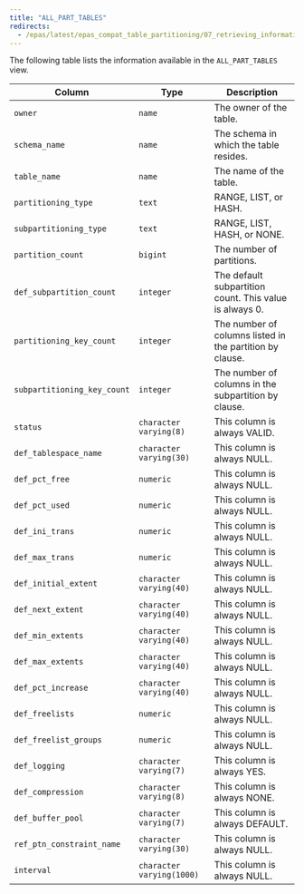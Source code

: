 ```yaml
---
title: "ALL_PART_TABLES"
redirects:
  - /epas/latest/epas_compat_table_partitioning/07_retrieving_information_about_a_partitioned_table/01_table_partitioning_views_reference/01_all_part_tables/ #generated for docs/epas/reorg-role-use-case-mode
---
```


<div id="all_part_tables" class="registered_link"></div>

The following table lists the information available in the `ALL_PART_TABLES` view.

| Column                      | Type                      | Description                                              |
| --------------------------- | ------------------------- | -------------------------------------------------------- |
| `owner`                     | `name`                    | The owner of the table.                                  |
| `schema_name`               | `name`                    | The schema in which the table resides.                   |
| `table_name`                | `name`                    | The name of the table.                                   |
| `partitioning_type`         | `text`                    | RANGE, LIST, or HASH.                                    |
| `subpartitioning_type`      | `text`                    | RANGE, LIST, HASH, or NONE.                              |
| `partition_count`           | `bigint`                  | The number of partitions.                                |
| `def_subpartition_count`    | `integer`                 | The default subpartition count. This value is always 0.  |
| `partitioning_key_count`    | `integer`                 | The number of columns listed in the partition by clause. |
| `subpartitioning_key_count` | `integer`                 | The number of columns in the subpartition by clause.     |
| `status`                    | `character varying(8)`    | This column is always VALID.                        |
| `def_tablespace_name`       | `character varying(30)`   | This column is always NULL.                         |
| `def_pct_free`              | `numeric`                 | This column is always NULL.                         |
| `def_pct_used`              | `numeric`                 | This column is always NULL.                         |
| `def_ini_trans`             | `numeric`                 | This column is always NULL.                         |
| `def_max_trans`             | `numeric`                 | This column is always NULL.                         |
| `def_initial_extent`        | `character varying(40)`   | This column is always NULL.                         |
| `def_next_extent`           | `character varying(40)`   | This column is always NULL.                         |
| `def_min_extents`           | `character varying(40)`   | This column is always NULL.                         |
| `def_max_extents`           | `character varying(40)`   | This column is always NULL.                         |
| `def_pct_increase`          | `character varying(40)`   | This column is always NULL.                         |
| `def_freelists`             | `numeric`                 | This column is always NULL.                         |
| `def_freelist_groups`       | `numeric`                 | This column is always NULL.                         |
| `def_logging`               | `character varying(7)`    | This column is always YES.                          |
| `def_compression`           | `character varying(8)`    | This column is always NONE.                         |
| `def_buffer_pool`           | `character varying(7)`    | This column is always DEFAULT.                      |
| `ref_ptn_constraint_name`   | `character varying(30)`   | This column is always NULL.                         |
| `interval`                  | `character varying(1000)` | This column is always NULL.                         |
